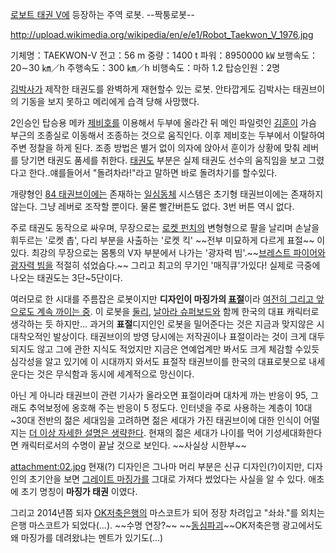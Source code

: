 [[로보트 태권 V]]에 등장하는 주역 로봇. --짝퉁로봇-- 

http://upload.wikimedia.org/wikipedia/en/e/e1/Robot_Taekwon_V_1976.jpg

기체명：TAEKWON-V
전고：56 m
중량：1400 t
파워：8950000 ㎾
보행속도：20∼30 ㎞／h
주행속도：300 ㎞／h
비행속도：마하 1.2
탑승인원：2명

[[김박사]]가 제작한 태권도를 완벽하게 재현할수 있는 로봇. 안타깝게도 김박사는 태권브이의 기동을 보지 못하고 메리에게 습격 당해 사망했다.

2인승인 탑승용 메카 [[제비호]]를 이용해서 두부에 올라간 뒤 메인 파일럿인 [[김훈]]이 가슴 부근의 조종실로 이동해서 조종하는 것으로 움직인다. 이후 제비호는 두부에서 이탈하여 주변 정찰을 하게 된다. 조종 방법은 별거 없이 의자에 앉아서 훈이가 상황에 맞춰 레버를 당기면 태권도 품세를 취한다. [[태권도]] 부분은 실제 태권도 선수의 움직임을 보고 그렸다고 한다..얘를들어서 "돌려차라!"라고 말하면 바로 돌려차기를 할수있다.

개량형인 [[84 태권브이]]에는 존재하는 [[일심동체]] 시스템은 초기형 태권브이에는 존재하지 않는다. 그냥 레버로 조작할 뿐이다. 물론 빨간버튼도 없다. 3번 버튼 역시 없다.

주로 태권도 동작으로 싸우며, 무장으로는 [[로켓 펀치]]의 변형형으로 팔을 날리며 손날을 휘두르는 '로켓 촙', 다리 부분을 사출하는 '로켓 킥' ~~전부 미묘하게 다르게 표절~~ 이 있다. 최강의 무장으로는 몸통의 V자 부분에서 나가는 '광자력 빔'.~~[[브레스트 파이어]]와 [[광자력 빔]]을 적절히 섞었슴다.~~ 그리고 최고의 무기인 '매직큐'가있다!
실제로 극중에 나오는 태권도는 3단~5단이다.

여러모로 한 시대를 주름잡은 로봇이지만 '''디자인이 마징가의 [[표절]]'''이라 [[영구까임권|여전히 그리고 앞으로도 계속 까이는 중]]. 이 로봇을 [[둘리]], [[날아라 슈퍼보드]]와 함께 한국의 대표 캐릭터로 생각하는 듯 하지만... 과거의 '''표절'''디지인인 로봇을 밀어준다는 것은 지금과 맞지않은 시대착오적인 발상이다. 태권브이의 방영 당시에는 저작권이나 표절이라는 것이 크게 대두되지도 않고 그에 관한 지식도 적었지만 지금은 연예업계만 봐서도 크게 체감할 수있듯 심각성을 알고 있기에 이 시대까지 와서도 표절작 태권브이를 한국의 대표로봇으로 내세운다는 것은 무식함과 동시에 세계적으로 망신이다.

아닌 게 아니라 태권브이 관련 기사가 올라오면 표절이라며 대차게 까는 반응이 95, 그래도 추억보정에 옹호해 주는 반응이 5 정도다. 인터넷을 주로 사용하는 계층이 10대~30대 전반의 젊은 세대임을 고려하면 젊은 세대가 가진 태권브이에 대한 인식이 어떨지는 [[더 이상 자세한 설명은 생략한다]]. 현재의 젊은 세대가 나이를 먹어 기성세대화한다면 캐릭터로서의 수명이 끝날 것으로 보인다. ~~사실상 시한부~~

attachment:02.jpg
현재(?) 디자인은 그나마 머리 부분은 신규 디자인(?)이지만, 디자인의 초기안을 보면 [[그레이트 마징가]]를 그대로 가져다 썼었다는 사실을 알 수 있다. 애초에 초기 명칭이 '''마징가 태권''' 이였다.

그리고 2014년쯤 되자 [[OK저축은행]]의 마스코트가 되어 정장 차려입고 "솨솨."를 외치는 은행 마스코트가 되었다(...). ~~수명 연장?~~ ~~[[동심파괴]]~~OK저축은행 광고에서도 왜 마징가를 데려왔냐는 멘트가 있기도(...)
